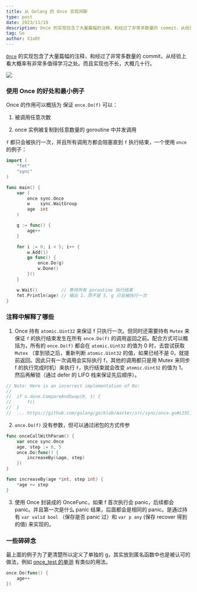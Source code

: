 ```yaml
---
title: 从 Golang 的 Once 实现闲聊
type: post
date: 2023/11/19
description: Once 的实现包含了大量篇幅的注释，和经过了非常多数量的 commit，从经验上看大概率有非常多值得学习之处
tag: Go
author: X1a0t
---
```


[`Once`](https://github.com/golang/go/blob/master/src/sync/once.go) 的实现包含了大量篇幅的注释，和经过了非常多数量的 commit，从经验上看大概率有非常多值得学习之处。而且实现也不长，大概几十行。

![](https://image.thorseraq.com/thorseraq/picb/main//imgs/202311191535161.png)

### 使用 Once 的好处和最小例子

Once 的作用可以概括为 保证 `once.Do(f)` 可以：

1. 被调用任意次数

2. once 实例被复制到任意数量的 goroutine 中并发调用

`f` 都只会被执行一次，并且所有调用方都会阻塞直到 `f` 执行结束，一个使用 `once` 的例子：

```go
import (
	"fmt"
	"sync"
)

func main() {
	var (
		once sync.Once
		w    sync.WaitGroup
		age  int
	)

	g := func() {
		age++
	}

	for i := 0; i < 5; i++ {
		w.Add(1)
		go func() {
			once.Do(g)
			w.Done()
		}()
	}

	w.Wait()         // 等待所有 goroutine 执行结束
	fmt.Println(age) // 输出 1，而不是 5, g 只会被执行一次
}
```

### 注释中解释了哪些

1. Once 持有 `atomic.Uint32` 来保证 f 只执行一次。但同时还需要持有 `Mutex` 来保证 `f` 的执行结束发生在所有 `once.Do(f)` 的调用返回之前。配合方式可以概括为，所有的 `once.Do(f)` 都会在 `atomic.Uint32` 的值为 0 时，去尝试获取 `Mutex` （拿到锁之后，重新判断 `atomic.Uint32` 的值，如果已经不是 0，就提前返回。因此只有一次调用会实际执行 f，其他的调用都只是用 Mutex 来同步 f 的执行完成时机）来执行 `f`，执行结束就会改变 `atomic.Uint32` 的值为 1，然后再解锁（通过 defer 的 LIFO 栈来保证先后顺序）。

```go
// Note: Here is an incorrect implementation of Do:
//
//	if o.done.CompareAndSwap(0, 1) {
//		f()
//	}
//  ... https://github.com/golang/go/blob/master/src/sync/once.go#L55C1-L61C60
```

2. `once.Do(f)` 没有参数，但可以通过闭包的方式传参

```go
func onceCallWithParam() {
	var once sync.Once
	age, step := 0, 5
	once.Do(func() {
		increaseBy(&age, step)
	})
}

func increaseBy(age *int, step int) {
	*age += step
}
```

3. 使用 Once 封装成的 OnceFunc，如果 f 首次执行会 panic，后续都会 panic。并且第一次是什么 panic 结果，后面都会是相同的 panic。是通过持有 `var valid bool` （保存是否 panic 过）和 `var p any` (保存 recover 得到的值) 来实现的。

### 一些碎碎念

最上面的例子为了更清楚所以定义了单独的 g，其实放到匿名函数中也是被认可的做法，例如 [once_test 的单测](https://github.com/golang/go/blob/d67ac9389517aa15e0f6355aec13cc4a8773984b/src/sync/once_test.go#L19) 有类似的用法。

```go
once.Do(func() {
    age++
})
```
